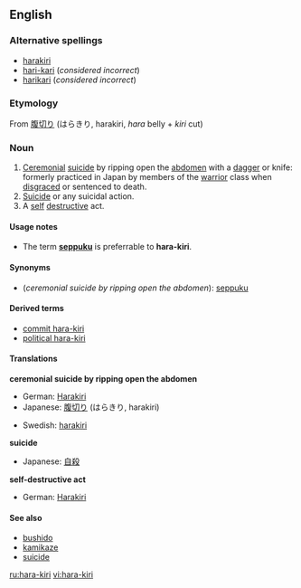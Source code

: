 {{wikipedia}}
==English==

===Alternative spellings===
*[[harakiri]]
*[[hari-kari]] (''considered incorrect'')
*[[harikari]] (''considered incorrect'')

===Etymology===
From {{Ja.}} [[腹切り]] (はらきり, harakiri, ''hara'' belly + ''kiri'' cut)

===Noun===
{{en-noun|-}}

# [[ceremonial|Ceremonial]] [[suicide]] by ripping open the [[abdomen]] with a [[dagger]] or knife: formerly practiced in Japan by members of the [[warrior]] class when [[disgrace]]d or sentenced to death.
# [[suicide|Suicide]] or any suicidal action.
# A [[self]] [[destructive]] act.

====Usage notes====
*The term '''[[seppuku]]''' is preferrable to '''hara-kiri'''.

====Synonyms====
*(''ceremonial suicide by ripping open the abdomen''): [[seppuku]]

====Derived terms====
*[[commit hara-kiri]]
*[[political hara-kiri]]

====Translations====
'''ceremonial suicide by ripping open the abdomen'''
{{top}}
*German: [[Harakiri]] {{n}}
*Japanese: [[腹切り]] (はらきり, harakiri)
{{mid}}
*Swedish: [[harakiri]]
{{bottom}}

'''suicide'''
{{top}}
*Japanese: [[自殺]]
{{mid}}
{{bottom}}

'''self-destructive act'''
{{top}}
*German: [[Harakiri]] {{n}}
{{mid}}
{{bottom}}

====See also====
*[[bushido]]
*[[kamikaze]]
*[[suicide]]

[[ru:hara-kiri]]
[[vi:hara-kiri]]